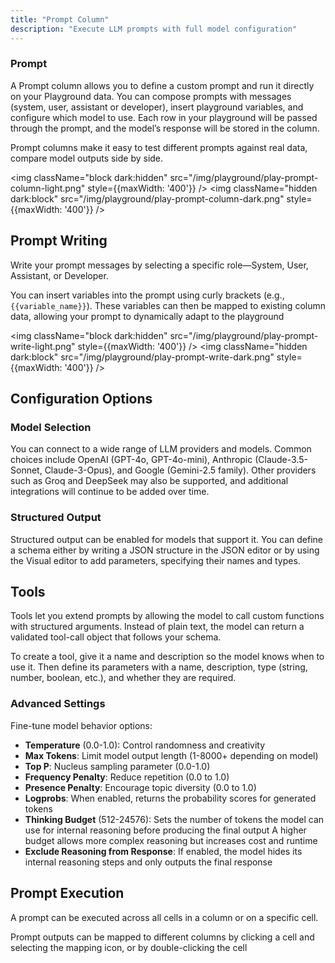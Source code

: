 ```yaml
---
title: "Prompt Column"
description: "Execute LLM prompts with full model configuration"
---
```


### Prompt
A Prompt column allows you to define a custom prompt and run it directly on your Playground data. 
You can compose prompts with messages (system, user, assistant or developer), insert playground variables, and configure which model to use. 
Each row in your playground will be passed through the prompt, and the model’s response will be stored in the column.

<Info>
Prompt columns make it easy to test different prompts against real data, compare model outputs side by side.
</Info>

<img
  className="block dark:hidden"
  src="/img/playground/play-prompt-column-light.png"
  style={{maxWidth: '400'}}
/>
<img 
  className="hidden dark:block" 
  src="/img/playground/play-prompt-column-dark.png"
  style={{maxWidth: '400'}}
/>

## Prompt Writing

Write your prompt messages by selecting a specific role—System, User, Assistant, or Developer. 

You can insert variables into the prompt using curly brackets (e.g., `{{variable_name}}`). These variables can then be mapped to existing column data, allowing your prompt to dynamically adapt to the playground


<img
  className="block dark:hidden"
  src="/img/playground/play-prompt-write-light.png"
  style={{maxWidth: '400'}}
/>
<img 
  className="hidden dark:block" 
  src="/img/playground/play-prompt-write-dark.png"
  style={{maxWidth: '400'}}
/>

## Configuration Options

### Model Selection
You can connect to a wide range of LLM providers and models. Common choices include OpenAI (GPT-4o, GPT-4o-mini), Anthropic (Claude-3.5-Sonnet, Claude-3-Opus), and Google (Gemini-2.5 family). 
Other providers such as Groq and DeepSeek may also be supported, and additional integrations will continue to be added over time.

### Structured Output
Structured output can be enabled for models that support it. You can define a schema either by writing a JSON structure in the JSON editor or by using the Visual editor to add parameters, specifying their names and types.

## Tools
Tools let you extend prompts by allowing the model to call custom functions with structured arguments. Instead of plain text, the model can return a validated tool-call object that follows your schema.

To create a tool, give it a name and description so the model knows when to use it. Then define its parameters with a name, description, type (string, number, boolean, etc.), and whether they are required.
### Advanced Settings
Fine-tune model behavior options:
- **Temperature** (0.0-1.0): Control randomness and creativity
- **Max Tokens**: Limit model output length (1-8000+ depending on model)
- **Top P**: Nucleus sampling parameter (0.0-1.0)
- **Frequency Penalty**: Reduce repetition (0.0 to 1.0)
- **Presence Penalty**: Encourage topic diversity (0.0 to 1.0)
- **Logprobs**: When enabled, returns the probability scores for generated tokens
- **Thinking Budget** (512-24576): Sets the number of tokens the model can use for internal reasoning before producing the final output
A higher budget allows more complex reasoning but increases cost and runtime
- **Exclude Reasoning from Response**: If enabled, the model hides its internal reasoning steps and only outputs the final response

## Prompt Execution

A prompt can be executed across all cells in a column or on a specific cell. 

Prompt outputs can be mapped to different columns by clicking a cell and selecting the mapping icon, or by double-clicking the cell
